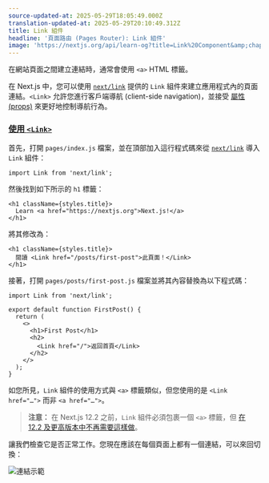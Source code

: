 ```yaml
---
source-updated-at: 2025-05-29T18:05:49.000Z
translation-updated-at: 2025-05-29T20:10:49.312Z
title: Link 組件
headline: '頁面路由 (Pages Router): Link 組件'
image: 'https://nextjs.org/api/learn-og?title=Link%20Component&amp;chapter=7'
---
```


在網站頁面之間建立連結時，通常會使用 `<a>` HTML 標籤。

在 Next.js 中，您可以使用 [`next/link`](/docs/api-reference/next/link) 提供的 `Link` 組件來建立應用程式內的頁面連結。`<Link>` 允許您進行客戶端導航 (client-side navigation)，並接受 [屬性 (props)](https://nextjs.org/docs/api-reference/next/link#:~:text=Link%20accepts%20the%20following%20props%3A) 來更好地控制導航行為。

### [使用 `<Link>`](#using-link)

首先，打開 `pages/index.js` 檔案，並在頂部加入這行程式碼來從 [`next/link`](/docs/api-reference/next/link) 導入 `Link` 組件：

```
import Link from 'next/link';
```

然後找到如下所示的 `h1` 標籤：

```
<h1 className={styles.title}>
  Learn <a href="https://nextjs.org">Next.js!</a>
</h1>
```

將其修改為：

```
<h1 className={styles.title}>
  閱讀 <Link href="/posts/first-post">此頁面！</Link>
</h1>
```

接著，打開 `pages/posts/first-post.js` 檔案並將其內容替換為以下程式碼：

```
import Link from 'next/link';
 
export default function FirstPost() {
  return (
    <>
      <h1>First Post</h1>
      <h2>
        <Link href="/">返回首頁</Link>
      </h2>
    </>
  );
}
```

如您所見，`Link` 組件的使用方式與 `<a>` 標籤類似，但您使用的是 `<Link href="…">` 而非 `<a href="…">`。

> **注意：** 在 Next.js 12.2 之前，`Link` 組件必須包裹一個 `<a>` 標籤，但 [在 12.2 及更高版本中不再需要這樣做](https://nextjs.org/blog/next-12-2#:~:text=next/link%20no%20longer%20requires%20manually%20adding%20%3Ca%3E%20as%20a%20child.%20You%20can%20now%20opt%20into%20this%20behavior%20in%20a%20backward%2Dcompatible%20way.)。

讓我們檢查它是否正常工作。您現在應該在每個頁面上都有一個連結，可以來回切換：

![連結示範](https://h8DxKfmAPhn8O0p3.public.blob.vercel-storage.com/learn/pages-router/navigate-between-pages/links.gif)